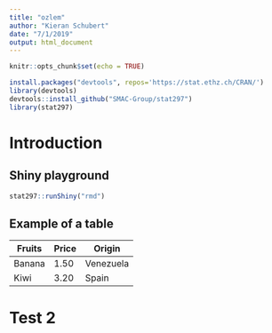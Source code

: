 ```yaml
---
title: "ozlem"
author: "Kieran Schubert"
date: "7/1/2019"
output: html_document
---
```


```r
knitr::opts_chunk$set(echo = TRUE)

install.packages("devtools", repos='https://stat.ethz.ch/CRAN/')
library(devtools)
devtools::install_github("SMAC-Group/stat297")
library(stat297)
```

# Introduction

## Shiny playground

```r
stat297::runShiny("rmd")
```

## Example of a table

Fruits | Price | Origin
---|---|---
Banana | 1.50 | Venezuela
Kiwi | 3.20 | Spain

# Test 2


```r

```
